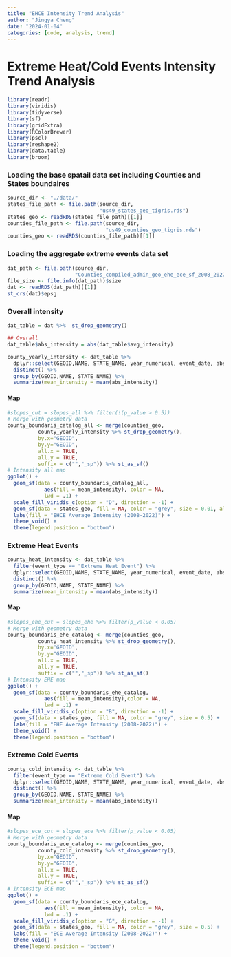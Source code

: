 ```yaml
---
title: "EHCE Intensity Trend Analysis"
author: "Jingya Cheng"
date: "2024-01-04"
categories: [code, analysis, trend]
---
```


# Extreme Heat/Cold Events Intensity Trend Analysis

```r
library(readr)
library(viridis)
library(tidyverse)
library(sf)
library(gridExtra)
library(RColorBrewer)
library(pscl)
library(reshape2)
library(data.table)
library(broom)
```

### Loading the base spatail data set including Counties and States boundaires

```r
source_dir <- "./data/"
states_file_path <- file.path(source_dir,
                              "us49_states_geo_tigris.rds")
states_geo <- readRDS(states_file_path)[[1]]
counties_file_path <- file.path(source_dir,
                                "us49_counties_geo_tigris.rds")
counties_geo <- readRDS(counties_file_path)[[1]]
```

### Loading the aggregate extreme events data set

```r
dat_path <- file.path(source_dir,
                      "Counties_compiled_admin_geo_ehe_ece_sf_2008_2022.rds")
file_size <- file.info(dat_path)$size
dat <- readRDS(dat_path)[[1]]
st_crs(dat)$epsg
```


### Overall intensity

```r
dat_table = dat %>%  st_drop_geometry()

## Overall
dat_table$abs_intensity = abs(dat_table$avg_intensity)

county_yearly_intensity <- dat_table %>%
  dplyr::select(GEOID,NAME, STATE_NAME, year_numerical, event_date, abs_intensity) %>%
  distinct() %>%
  group_by(GEOID,NAME, STATE_NAME) %>%
  summarize(mean_intensity = mean(abs_intensity))

```

#### Map

```r
#slopes_cut = slopes_all %>% filter(!(p_value > 0.5))
# Merge with geometry data
county_boundaris_catalog_all <- merge(counties_geo,
          county_yearly_intensity %>% st_drop_geometry(),
          by.x="GEOID",
          by.y="GEOID",
          all.x = TRUE,
          all.y = TRUE,
          suffix = c("","_sp")) %>% st_as_sf() 
# Intensity all map
ggplot() +
  geom_sf(data = county_boundaris_catalog_all,
            aes(fill = mean_intensity), color = NA,
            lwd = .1) + 
  scale_fill_viridis_c(option = "D", direction = -1) +
  geom_sf(data = states_geo, fill = NA, color = "grey", size = 0.01, alpha = 0.2) +
  labs(fill = "EHCE Average Intensity (2008-2022)") +
  theme_void() + 
  theme(legend.position = "bottom")       
```

### Extreme Heat Events

```r
county_heat_intensity <- dat_table %>%
  filter(event_type == "Extreme Heat Event") %>%
  dplyr::select(GEOID,NAME, STATE_NAME, year_numerical, event_date, abs_intensity) %>%
  distinct() %>%
  group_by(GEOID,NAME, STATE_NAME) %>%
  summarize(mean_intensity = mean(abs_intensity))
```

#### Map

```r
#slopes_ehe_cut = slopes_ehe %>% filter(p_value < 0.05)
# Merge with geometry data
county_boundaris_ehe_catalog <- merge(counties_geo,
          county_heat_intensity %>% st_drop_geometry(),
          by.x="GEOID",
          by.y="GEOID",
          all.x = TRUE,
          all.y = TRUE,
          suffix = c("","_sp")) %>% st_as_sf() 
# Intensity EHE map
ggplot() +
  geom_sf(data = county_boundaris_ehe_catalog,
            aes(fill = mean_intensity),color = NA,
            lwd = .1) + 
  scale_fill_viridis_c(option = "B", direction = -1) +
  geom_sf(data = states_geo, fill = NA, color = "grey", size = 0.5) +
  labs(fill = "EHE Average Intensity (2008-2022)") +
  theme_void() + 
  theme(legend.position = "bottom")
```

### Extreme Cold Events

```r
county_cold_intensity <- dat_table %>%
  filter(event_type == "Extreme Cold Event") %>%
  dplyr::select(GEOID,NAME, STATE_NAME, year_numerical, event_date, abs_intensity) %>%
  distinct() %>%
  group_by(GEOID,NAME, STATE_NAME) %>%
  summarize(mean_intensity = mean(abs_intensity))
```

#### Map

```r
#slopes_ece_cut = slopes_ece %>% filter(p_value < 0.05)
# Merge with geometry data
county_boundaris_ece_catalog <- merge(counties_geo,
          county_cold_intensity %>% st_drop_geometry(),
          by.x="GEOID",
          by.y="GEOID",
          all.x = TRUE,
          all.y = TRUE,
          suffix = c("","_sp")) %>% st_as_sf() 
# Intensity ECE map
ggplot() +
  geom_sf(data = county_boundaris_ece_catalog,
            aes(fill = mean_intensity), color = NA,
            lwd = .1) + 
  scale_fill_viridis_c(option = "G", direction = -1) +
  geom_sf(data = states_geo, fill = NA, color = "grey", size = 0.5) +
  labs(fill = "ECE Average Intensity (2008-2022)") +
  theme_void() + 
  theme(legend.position = "bottom")
```
